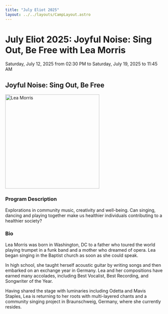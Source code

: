 ```yaml
---
title: "July Eliot 2025"
layout: ../../layouts/CampLayout.astro
---
```


# July Eliot 2025: Joyful Noise: Sing Out, Be Free with Lea Morris

Saturday, July 12, 2025 from 02:30 PM to Saturday, July 19, 2025 to 11:45 AM

## Joyful Noise: Sing Out, Be Free

<img 
    src={jul25_Lea_Morris.src} 
    alt="Lea Morris"
    width="300" />

### Program Description

Explorations in community music, creativity and well-being. Can singing, dancing and playing together make us healthier 
individuals contributing to a healthier society?

### Bio

Lea Morris was born in Washington, DC to a father who toured the world playing trumpet in a funk band and 
a mother who dreamed of opera. Lea began singing in the Baptist church as soon as she could speak. 

In high school, she taught herself acoustic guitar by writing songs and then embarked on an exchange year in Germany. 
Lea and her compositions have earned many accolades, including Best Vocalist, Best Recording, and Songwriter of the Year.

Having shared the stage with luminaries including Odetta and Mavis Staples, Lea is returning to her 
roots with multi-layered chants and a community singing project in Braunschweig, Germany, where she currently resides.
